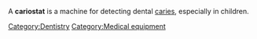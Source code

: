 A '''cariostat''' is a machine for detecting dental [[caries]], especially in children.

{{stub}}

[[Category:Dentistry]]
[[Category:Medical equipment]]